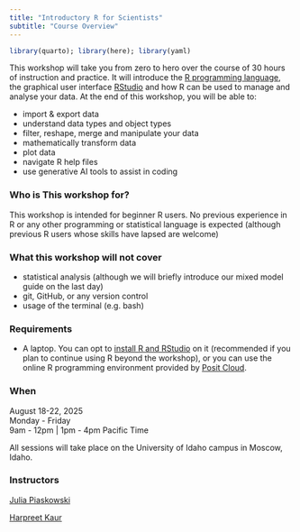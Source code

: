 ```yaml
---
title: "Introductory R for Scientists"
subtitle: "Course Overview"
---
```


```r
library(quarto); library(here); library(yaml)
```


This workshop will take you from zero to hero over the course of 30 hours of instruction and practice. It will introduce the [R programming language](https://www.r-project.org/), the graphical user interface [RStudio](https://www.rstudio.com/products/rstudio/) and how R can be used to manage and analyse your data. At the end of this workshop, you will be able to:

-   import & export data
-   understand data types and object types
-   filter, reshape, merge and manipulate your data
-   mathematically transform data
-   plot data
-   navigate R help files
-   use generative AI tools to assist in coding

### Who is This workshop for?

This workshop is intended for beginner R users. No previous experience in R or any other programming or statistical language is expected (although previous R users whose skills have lapsed are welcome)

### What this workshop will not cover

-   statistical analysis (although we will briefly introduce our mixed model guide on the last day)
-   git, GitHub, or any version control
-   usage of the terminal (e.g. bash)


### Requirements

-   A laptop. You can opt to [install R and RStudio](r-installation-instructions.qmd) on it (recommended if you plan to continue using R beyond the workshop), or you can use the online R programming environment provided by [Posit Cloud](https://posit.cloud/).

### When

August 18-22, 2025\
Monday - Friday\
9am - 12pm | 1pm - 4pm Pacific Time

All sessions will take place on the University of Idaho campus in Moscow, Idaho.



### Instructors

[Julia Piaskowski](https://www.uidaho.edu/cals/people/julia-piaskowski)

[Harpreet Kaur](https://www.uidaho.edu/cals/people/harpreet-kaur)

